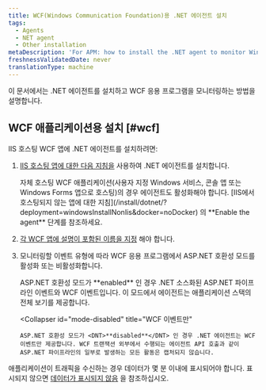 ```yaml
---
title: WCF(Windows Communication Foundation)용 .NET 에이전트 설치
tags:
  - Agents
  - NET agent
  - Other installation
metaDescription: 'For APM: how to install the .NET agent to monitor Windows Communication Foundation (WCF) applications.'
freshnessValidatedDate: never
translationType: machine
---
```


이 문서에서는 .NET 에이전트를 설치하고 WCF 응용 프로그램을 모니터링하는 방법을 설명합니다.

## WCF 애플리케이션용 설치 [#wcf]

IIS 호스팅 WCF 앱에 .NET 에이전트를 설치하려면:

1. [IIS 호스팅 앱에 대한 다음 지침을](/install/dotnet/?deployment=windowsInstall&docker=noDocker) 사용하여 .NET 에이전트를 설치합니다.

   <Callout variant="important">
     자체 호스팅 WCF 애플리케이션(사용자 지정 Windows 서비스, 콘솔 앱 또는 Windows Forms 앱으로 호스팅)의 경우 에이전트도 활성화해야 합니다. [IIS에서 호스팅되지 않는 앱에 대한 지침](/install/dotnet/?deployment=windowsInstallNonIis&docker=noDocker) 의 <DNT>**Enable the agent**</DNT> 단계를 참조하세요.
   </Callout>

2. [각 WCF 앱에 설명이 포함된 이름을 지정](/docs/agents/net-agent/installation-and-configuration/naming-your-net-application#naming-non-iis) 해야 합니다.

3. 모니터링할 이벤트 유형에 따라 WCF 응용 프로그램에서 ASP.NET 호환성 모드를 활성화 또는 비활성화합니다.

   <CollapserGroup>
     <Collapser
       id="mode-enabled"
       title="ASP.NET 파이프라인 이벤트 및 WCF 이벤트"
     >
       ASP.NET 호환성 모드가 <DNT>**enabled**</DNT> 인 경우 .NET 소스화된 ASP.NET 파이프라인 이벤트와 WCF 이벤트입니다. 이 모드에서 에이전트는 애플리케이션 스택의 전체 보기를 제공합니다.
     </Collapser>

     <Collapser
       id="mode-disabled"
       title="WCF 이벤트만"
     >
       ASP.NET 호환성 모드가 <DNT>**disabled**</DNT> 인 경우 .NET 에이전트는 WCF 이벤트만 제공합니다. WCF 트랜잭션 외부에서 수행되는 에이전트 API 호출과 같이 ASP.NET 파이프라인의 일부로 발생하는 모든 활동은 캡처되지 않습니다.
     </Collapser>
   </CollapserGroup>

애플리케이션이 트래픽을 수신하는 경우 데이터가 몇 분 이내에 표시되어야 합니다. 표시되지 않으면 [데이터가 표시되지 않음](/docs/agents/net-agent/troubleshooting/no-data-appears-net) 을 참조하십시오.

<InstallFeedback/>